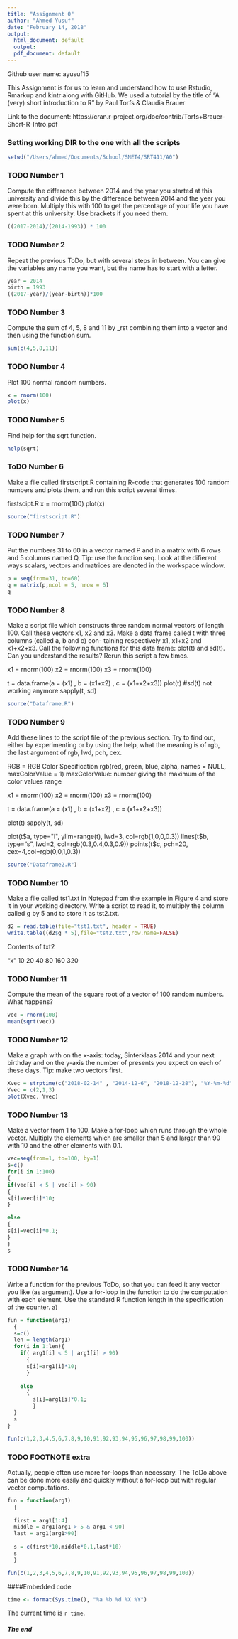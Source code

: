 ---
title: "Assignment 0"
author: "Ahmed Yusuf"
date: "February 14, 2018"
output:
  html_document: default
  output:
  pdf_document: default
---
Github user name: ayusuf15

This Assignment is for us to learn and understand how to use Rstudio, Rmarkup and kintr along with GitHub. We used a tutorial by the title of   "A (very) short introduction to R" by Paul Torfs & Claudia Brauer

Link to the document: https://cran.r-project.org/doc/contrib/Torfs+Brauer-Short-R-Intro.pdf


### Setting working DIR to the one with all the scripts
```{r}
setwd("/Users/ahmed/Documents/School/SNET4/SRT411/A0")
```


### TODO Number 1 

Compute the difference between 2014 and the year you started at this university and divide this by the difference between 2014 and the year you were born. Multiply this with 100 to get the percentage of your life you have spent at this university. Use brackets if you need them.


```{r}
((2017-2014)/(2014-1993)) * 100
```


### TODO Number 2

Repeat the previous ToDo, but with several steps in between. You can give the variables any name you want, but the name has to start with a letter.


```{r}
year = 2014
birth = 1993
((2017-year)/(year-birth))*100
```


### TODO Number 3
Compute the sum of 4, 5, 8 and 11 by _rst combining them into a vector and then using the function sum.

```{r}
sum(c(4,5,8,11))
```


### TODO Number 4 
Plot 100 normal random numbers.

```{r}
x = rnorm(100)
plot(x)
```

### TODO Number 5
Find help for the sqrt function.

```{r}
help(sqrt)
```


### ToDO Number 6

Make a file called firstscript.R containing R-code that generates 100 random numbers and plots them, and run this script several times.

firstscipt.R
x = rnorm(100)
plot(x)

```{r}
source("firstscript.R")
```

### TODO Number 7 

Put the numbers 31 to 60 in a vector named P and in a matrix with 6 rows and 5 columns named Q. Tip: use the function seq. Look at the difierent ways scalars, vectors and matrices are denoted in the workspace window.

```{r}
p = seq(from=31, to=60)
q = matrix(p,ncol = 5, nrow = 6)
q
```

### TODO Number 8

Make a script file which constructs three random normal vectors of length 100. Call these
vectors x1, x2 and x3. Make a data frame called t with three columns (called a, b and c) con-
taining respectively x1, x1+x2 and x1+x2+x3. Call the following functions for this data frame:
plot(t) and sd(t). Can you understand the results? Rerun this script a few times.

x1 = rnorm(100)
x2 = rnorm(100)
x3 = rnorm(100)

t = data.frame(a = (x1) , b = (x1+x2) , c = (x1+x2+x3))
plot(t)
#sd(t) not working anymore
sapply(t, sd)

```{r}
source("Dataframe.R")
```

### TODO Number 9
Add these lines to the script file of the previous section. Try to find out, either by experimenting or by using the help, what the meaning is of rgb, the last argument of rgb, lwd, pch, cex.

RGB = RGB Color Specification
rgb(red, green, blue, alpha, names = NULL, maxColorValue = 1)
maxColorValue: number giving the maximum of the color values range

x1 = rnorm(100)
x2 = rnorm(100)
x3 = rnorm(100)

t = data.frame(a = (x1) , b = (x1+x2) , c = (x1+x2+x3))

plot(t)
sapply(t, sd)

plot(t$a, type="l", ylim=range(t), lwd=3, col=rgb(1,0,0,0.3))
lines(t$b, type="s", lwd=2, col=rgb(0.3,0.4,0.3,0.9))
points(t$c, pch=20, cex=4,col=rgb(0,0,1,0.3))

```{r}
source("Dataframe2.R")
```

### TODO Number 10

Make a file called tst1.txt in Notepad from the example in Figure 4 and store it in your
working directory. Write a script to read it, to multiply the column called g by 5 and to store it as tst2.txt.


```{r}
d2 = read.table(file="tst1.txt", header = TRUE)
write.table((d2$g * 5),file="tst2.txt",row.name=FALSE)
```

Contents of txt2 

"x"
10
20
40
80
160
320

### TODO Number 11 

Compute the mean of the square root of a vector of 100 random numbers. What happens?

```{r}
vec = rnorm(100)
mean(sqrt(vec))
```


### TODO Number 12

Make a graph with on the x-axis: today, Sinterklaas 2014 and your next birthday and on the y-axis the number of presents you expect on each of these days. Tip: make two vectors first.

```{r}
Xvec = strptime(c("2018-02-14" , "2014-12-6", "2018-12-28"), "%Y-%m-%d")
Yvec = c(2,1,3)
plot(Xvec, Yvec)
```



### TODO Number 13

Make a vector from 1 to 100. Make a for-loop which runs through the whole vector. Multiply the elements which are smaller than 5 and larger than 90 with 10 and the other elements with 0.1.

```{r}
vec=seq(from=1, to=100, by=1)
s=c()
for(i in 1:100)
{
if(vec[i] < 5 | vec[i] > 90)
{
s[i]=vec[i]*10;
}

else
{
s[i]=vec[i]*0.1;
}
}
s
```



### TODO Number 14

Write a function for the previous ToDo, so that you can feed it any vector you like (as argument). Use a for-loop in the function to do the computation with each element. Use the standard R function length in the specification of the counter. a)

```{r}
fun = function(arg1)
  {
  s=c()
  len = length(arg1)
  for(i in 1:len){
    if( arg1[i] < 5 | arg1[i] > 90)
      {
      s[i]=arg1[i]*10;
      }
  
    else
      {
        s[i]=arg1[i]*0.1;
        }
  }
  s
}

fun(c(1,2,3,4,5,6,7,8,9,10,91,92,93,94,95,96,97,98,99,100))
```


### TODO FOOTNOTE extra 

Actually, people often use more for-loops than necessary. The ToDo above can be done more easily and quickly without a for-loop but with regular vector computations.


```{r}
fun = function(arg1)
  {
  
  first = arg1[1:4]
  middle = arg1[arg1 > 5 & arg1 < 90]
  last = arg1[arg1>90]
  
  s = c(first*10,middle*0.1,last*10)
  s
  }

fun(c(1,2,3,4,5,6,7,8,9,10,91,92,93,94,95,96,97,98,99,100))
```



####Embedded code
```{r, echo=FALSE}
time <- format(Sys.time(), "%a %b %d %X %Y")
```

The current time is `r time`.

##### The end
